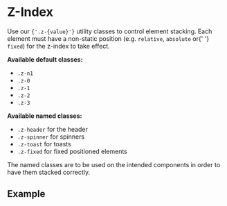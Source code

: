 
<Meta of={ZIndexStories} />

# Z-Index

<div className="lead">
  Use our <code>{'.z-{value}'}</code> utility classes to control element stacking. Each element must
  have a non-static position (e.g. <code>relative</code>, <code>absolute</code> or{' '}
  <code>fixed</code>) for the z-index to take effect.
</div>

**Available default classes:**

- <code>.z-n1</code>
- <code>.z-0</code>
- <code>.z-1</code>
- <code>.z-2</code>
- <code>.z-3</code>

**Available named classes:**

- <code>.z-header</code> for the header
- <code>.z-spinner</code> for spinners
- <code>.z-toast</code> for toasts
- <code>.z-fixed</code> for fixed positioned elements

The named classes are to be used on the intended components in order to have them stacked correctly.

## Example

<Canvas sourceState="shown" of={ZIndexStories.ZIndex} />
<div className="hide-col-default">
  <Controls of={ZIndexStories.ZIndex} />
</div>
